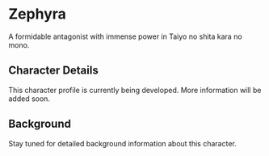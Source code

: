 # Zephyra

A formidable antagonist with immense power in Taiyo no shita kara no mono.

## Character Details

This character profile is currently being developed. More information will be added soon.

## Background

Stay tuned for detailed background information about this character.
